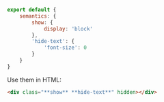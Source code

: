 ```js name=master.css.js
export default {
    semantics: {
        show: {
            display: 'block'
        },
        'hide-text': {
            'font-size': 0
        }
    }
}
```
Use them in HTML:
```html
<div class="**show** **hide-text**" hidden></div>
```